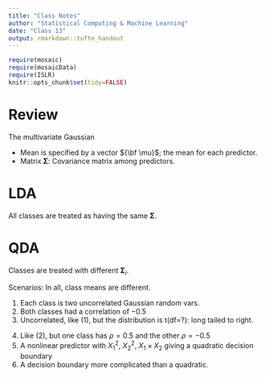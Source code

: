 ```yaml
---
title: "Class Notes"
author: "Statistical Computing & Machine Learning"
date: "Class 13"
output: rmarkdown::tufte_handout
---
```


```r
require(mosaic)
require(mosaicData)
require(ISLR)
knitr::opts_chunk$set(tidy=FALSE)
```

# Review

The multivariate Gaussian

* Mean is specified by a vector ${\bf \mu}$; the mean for each predictor.
* Matrix ${\mathbf \Sigma}$: Covariance matrix among predictors.

# LDA

All classes are treated as having the same ${\mathbf \Sigma}$.

\includegraphics[width=\textwidth]{../ISL-Book-Figures/Chapter4/{4.6}.pdf}
\marginnote[-2cm]{Figure 4.6 from ISL}

# QDA

Classes are treated with different  ${\mathbf \Sigma}_i$.

\includegraphics[width=\textwidth]{../ISL-Book-Figures/Chapter4/{4.9}.pdf}
\marginnote[-2cm]{Figure 4.9 from ISL}

\includegraphics[width=\textwidth]{../ISL-Book-Figures/Chapter4/{4.10}.pdf}
\marginnote[-2cm]{Figure 4.10 from ISL}

Scenarios: In all, class means are different.

1. Each class is two uncorrelated Gaussian random vars. 
2. Both classes had a correlation of $-0.5$
3. Uncorrelated, like (1), but the distribution is t(df=?): long tailed to right.


\includegraphics[width=\textwidth]{../ISL-Book-Figures/Chapter4/{4.11}.pdf}
\marginnote[-2cm]{Figure 4.11 from ISL}

4. Like (2), but one class has $\rho = 0.5$ and the other $\rho = -0.5$
5. A nonlinear predictor with $X_1^2$, $X_2^2$, $X_1 \times X_2$ giving a quadratic decision boundary
6. A decision boundary more complicated than a quadratic.